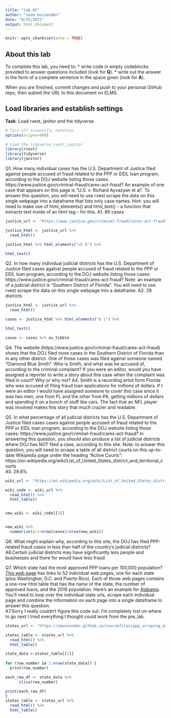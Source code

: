 ```yaml
---
title: "lab_07"
author: "sean mussenden"
date: "8/25/2021"
output: html_document
---
```


```r
knitr::opts_chunk$set(echo = TRUE)
```

## About this lab

To complete this lab, you need to:
* write code in empty codeblocks provided to answer questions included (look for **Q**).
* write out the answer in the form of a complete sentence in the space given (look for **A**).

When you are finished, commit changes and push to your personal GitHub repo, then submit the URL to this document on ELMS.

## Load libraries and establish settings
**Task**: Load rvest, janitor and the tidyverse
```r
# Turn off scientific notation
options(scipen=999)

# Load the tidyverse,rvest,janitor
library(rvest)
library(tidyverse)
library(janitor)
```


Q1. How many individual cases has the U.S. Department of Justice filed against people accused of fraud related to the PPP or EIDL loan program, according to the DOJ website listing those cases: https://www.justice.gov/criminal-fraud/cares-act-fraud?  An example of one case that appears on this page is "U.S. v. Richard Ayvazyan et al". To answer this question, you will need to use rvest scrape the data on this single webpage into a dataframe that lists only case names. Hint: you will need to make use of html_elements() and html_text() -- a function that extracts text inside of an html tag -- for this.
A1. 89 cases

```r
justice_url <- "https://www.justice.gov/criminal-fraud/cares-act-fraud"

justice_html <- justice_url %>%
  read_html()

justice_html %>% html_elements("ul b") %>%

html_text()

```

Q2. In how many individual judicial districts has the U.S. Department of Justice filed cases against people accused of fraud related to the PPP or EIDL loan program, according to the DOJ website listing those cases: https://www.justice.gov/criminal-fraud/cares-act-fraud?  Note: an example of a judicial district is "Southern District of Florida". You will need to use rvest scrape the data on this single webpage into a dataframe.
A2. 28 districts

```r
justice_html <- justice_url %>%
  read_html()

cases <- justice_html %>% html_elements("b i") %>%

html_text()

cases <- cases %>% as_tibble

```

Q4. The website (https://www.justice.gov/criminal-fraud/cares-act-fraud) shows that the DOJ filed more cases in the Southern District of Florida than in any other district. One of those cases was filed against someone named "Diamond Blue Smith". Who is Smith, and what was he accused of, according to the criminal complaint? If you were an editor, would you have assigned a reporter to write a story about this case when the complaint was filed in court? Why or why not?
A4. Smith is a recording artist form Florida who was accused of filing fraud loan applications for millions of dollars. If I were an editor I would have assigned someone to cover this case since it was two men, one from FL and the other from PA, getting millions of dollars and spending it on a bunch of stuff like cars. The fact that an NFL player was involved makes this story that much crazier and readable. 

Q5. In what percentage of all judicial districts has the U.S. Department of Justice filed cases cases against people accused of fraud related to the PPP or EIDL loan program, according to the DOJ website listing those cases: https://www.justice.gov/criminal-fraud/cares-act-fraud? In answering this question, you should also produce a list of judicial districts where DOJ has NOT filed a case, according to this site.  Note: to answer this question, you will need to scrape a table of all district courts on this up-to-date Wikipedia page under the heading "Active Courts": https://en.wikipedia.org/wiki/List_of_United_States_district_and_territorial_courts  
A5. 29.8%


```r
wiki_url <- "https://en.wikipedia.org/wiki/List_of_United_States_district_and_territorial_courts"

wiki_code <- wiki_url %>%
  read_html() %>%
  html_table() 


new_wiki <- wiki_code[[3]]


new_wiki %>%
  summarize(pct=nrow(cases)/nrow(new_wiki))
```
Q6. What might explain why, according to this site, the DOJ has filed PPP-related fraud cases in less than half of the country's judicial districts?
A6.Certain judicial districts may have significantly less people and businesses and there for would have less fraud. 

Q7. Which state had the most approved PPP loans per 100,000 population? [This web page](https://smussenden.github.io/coursefiles/ppp_scraping_example/index.html) has links to 52 individual web pages, one for each state (plus Washington, D.C. and Puerto Rico). Each of those web pages contains a one-row html table that has the name of the state, the number of approved loans, and the 2019 population. Here's an example for [Alabama](https://smussenden.github.io/coursefiles/ppp_scraping_example/states/alabama.html). You'll need to loop over the individual state urls, scrape each individual page and combine the information on each page into a single dataframe to answer this question.  
A7.Sorry I really couldn't figure this code out. I'm completely lost on where to go next I tried everything I thought could work from the pre_lab. 
```r
states_url <- "https://smussenden.github.io/coursefiles/ppp_scraping_example/index.html"

states_table <- states_url %>%
  read_html() %>%
  html_table() 

state_data <-states_table[[1]]
  
for (row_number in 1:nrow(state_data)) {
  print(row_number)

each_row_df <- state_data %>%
      slice(row_number)

print(each_row_df)
}
states_table <- states_url %>%
  read_html() %>%
  html_table() 
```